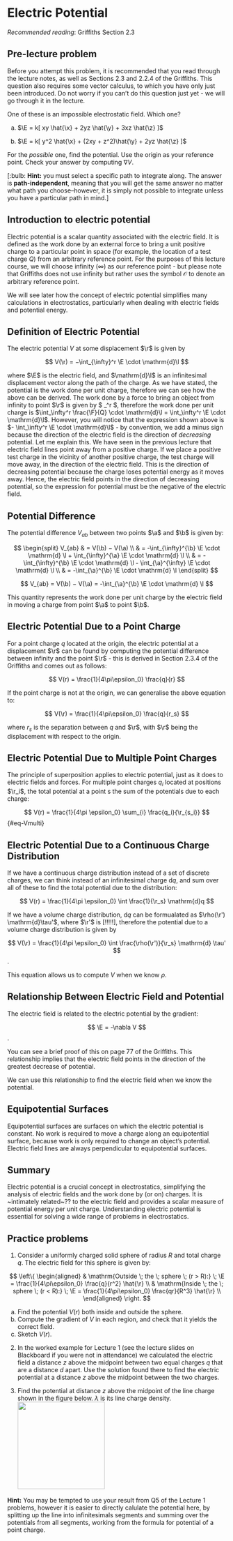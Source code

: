 


<!--
This section needs editing:
Little edits here and there to clarify. 
Diagrams? 
Improvements to continuous dist. stuff
Improve intro and outro.
New/reworked pre-and post-lecture problems. 
-->

# Electric Potential

*Recommended reading*: Griffiths Section 2.3

## Pre-lecture problem

Before you attempt this problem, it is recommended that you read through the lecture notes, as well as Sections 2.3 and 2.2.4 of the Griffiths. This question also requires some vector calculus, to which you have only just been introduced. Do not worry if you can't do this question just yet - we will go through it in the lecture. 

One of these is an impossible electrostatic field. Which one?

(a) $\E = k[ xy \hat{\x} + 2yz \hat{\y} + 3xz \hat{\z} ]$

(b) $\E = k[ y^2 \hat{\x} + (2xy + z^2)\hat{\y} + 2yz \hat{\z} ]$

For the *possible* one, find the potential. Use the origin as your reference point. 
Check your answer by computing $\nabla V$.

[:bulb: **Hint:** you must select a specific path to integrate along. The answer is **path-independent**, meaning that you will get the same answer no matter what path you choose--however, it is simply not possible to integrate unless you have a particular path in mind.]



## Introduction to electric potential

Electric potential is a scalar quantity associated with the electric field. It is defined as the work done by an external force to bring a unit positive charge to a particular point in space (for example, the location of a test charge $Q$) from an arbitrary reference point.
For the purposes of this lecture course, we will choose infinity ($\infty$) as our reference point - but please note that Griffiths does not use infinity but rather uses the symbol $\mathcal{O}$ to denote an arbitrary reference point.  

We will see later how the concept of electric potential simplifies many calculations in electrostatics, particularly when dealing with electric fields and potential energy.

## Definition of Electric Potential

The electric potential $V$ at some displacement $\r$ is given by

$$ V(\r) = −\int_{\infty}^r \E \cdot \mathrm{d}\l $$ 


where $\E$ is the electric field, and $\mathrm{d}\l$  is an infinitesimal displacement vector along the path of the charge. As we have stated, the potential is the work done per unit charge, therefore we can see how the above can be derived. The work done by a force to bring an object from infinity to point $\r$ is given by $ \int_\infty^r \F \cdot \mathrm{d}\l$, therefore the work done per unit charge is $\int_\infty^r \frac{\F}{Q} \cdot \mathrm{d}\l = \int_\infty^r \E \cdot \mathrm{d}\l$. However, you will notice that the expression shown above is $- \int_\infty^r \E \cdot \mathrm{d}\l$ - by convention, we add a minus sign because the direction of the electric field is the direction of *decreasing* potential. Let me explain this. We have seen in the previous lecture that electric field lines point away from a positive charge. If we place a positive test charge in the vicinity of another positive charge, the test charge will move away, in the direction of the electric field. This is the direction of decreasing potential because the charge loses potential energy as it moves away. Hence, the electric field points in the direction of decreasing potential, so the expression for potential must be the negative of the electric field. 

## Potential Difference

The potential difference $V_{ab}$ between two points $\a$ and $\b$ is given by: 

$$
\begin{split} 
V_{ab} & = V(\b) − V(\a) \\
& = -\int_{\infty}^{\b} \E \cdot \mathrm{d} \l + \int_{\infty}^{\a} \E \cdot \mathrm{d} \l \\
& = -\int_{\infty}^{\b} \E \cdot \mathrm{d} \l - \int_{\a}^{\infty} \E \cdot \mathrm{d} \l \\
& = -\int_{\a}^{\b} \E \cdot \mathrm{d} \l 
\end{split}
$$


$$ V_{ab} = V(\b) − V(\a) = -\int_{\a}^{\b} \E \cdot \mathrm{d} \l $$

This quantity represents the work done per unit charge by the electric field in moving a charge from point $\a$ to point $\b$. 

## Electric Potential Due to a Point Charge

For a point charge $q$ located at the origin, the electric potential at a displacement $\r$ can be found by computing the potential difference between infinity and the point $\r$ - this is derived in Section 2.3.4 of the Griffiths and comes out as follows: 

<!--
that is, the work done per unit charge in bringing a test charge from infinity to point $\r$. Try using the expression for $V_{ab}$ above to do this - you can use $\mathrm{d}\r$ as the displacement vector $\mathrm{d}\l$. You should find that the potential due to a point charge is:-->


$$ V(r) = \frac{1}{4\pi\epsilon_0} \frac{q}{r} $$ 

If the point charge is not at the origin, we can generalise the above equation to:

$$ V(\r) = \frac{1}{4\pi\epsilon_0} \frac{q}{r_s} $$ 

where $r_s$ is the separation between $q$ and $\r$, with $\r$ being the displacement with respect to the origin. 

## Electric Potential Due to Multiple Point Charges

The principle of superposition applies to electric potential, just as it does to electric fields and forces. For multiple point charges $q_i$ located at positions $\r_i$, the total potential at a point \r is the sum of the potentials due to each charge: 

$$ V(r) = \frac{1}{4\pi \epsilon_0} \sum_{i} \frac{q_i}{\r_{s_i}} $$ {#eq-Vmulti}

## Electric Potential Due to a Continuous Charge Distribution 

If we have a continuous charge distribution instead of a set of discrete charges, we can think instead of an infinitesimal charge $\mathrm{d}q$, and sum over all of these to find the total potential due to the distribution: 

$$ V(r) = \frac{1}{4\pi \epsilon_0} \int \frac{1}{\r_s} \mathrm{d}q $$

If we have a volume charge distribution, $\mathrm{d}q$ can be formualated as $\rho(\r') \mathrm{d}\tau'$, where $\r'$ is [!!!!!], therefore the potential due to a volume charge distribution is given by   

$$ V(\r) = \frac{1}{4\pi \epsilon_0} \int \frac{\rho(\r')}{\r_s} \mathrm{d} \tau' $$. 

This equation allows us to compute $V$ when we know $\rho$. 

<!--
This bit needs more added, including the volume charge distribution and the definitions of the notation. 
-->

## Relationship Between Electric Field and Potential

The electric field is related to the electric potential by the gradient: 

$$ \E = -\nabla V $$. 

You can see a brief proof of this on page 77 of the Griffiths. This relationship implies that the electric field points in the direction of the greatest decrease of potential.

We can use this relationship to find the electric field when we know the potential. 

## Equipotential Surfaces

Equipotential surfaces are surfaces on which the electric potential is constant. No work is required to move a charge along an equipotential surface, because work is only required to change an object's potential. Electric field lines are always perpendicular to equipotential surfaces.


<!--
ADD COMMENT HERE 
-->

## Summary
Electric potential is a crucial concept in electrostatics, simplifying the analysis of electric fields and the work done by (or on) charges. It is ~intimately related~?? to the electric field and provides a scalar measure of potential energy per unit charge. Understanding electric potential is essential for solving a wide range of problems in electrostatics.

## Practice problems

1) Consider a uniformly charged solid sphere of radius $R$ and total charge $q$. The electric field for this sphere is given by: 

$$
\left\{
    \begin{aligned}
         & \mathrm{Outside \; the \; sphere \; (r > R):} \; \E = \frac{1}{4\pi\epsilon_0} \frac{q}{r^2} \hat{\r}  \\
         & \mathrm{Inside \; the \; sphere \; (r < R):} \; \E = \frac{1}{4\pi\epsilon_0} \frac{qr}{R^3} \hat{\r} \\
    \end{aligned}
\right.
$$

(a) Find the potential $V(r)$ both inside and outside the sphere. 
(b) Compute the gradient of $V$ in each region, and check that it yields the correct field.
(c) Sketch $V(r)$. 

<!--
this problem is an adapted version of Griffiths 3E problem 2.21
-->

2) In the worked example for Lecture 1 (see the lecture slides on Blackboard if you were not in attendance) we calculated the electric field a distance $z$ above the midpoint between two equal charges $q$ that are a distance $d$ apart. Use the solution found there to find the electric potential at a distance $z$ above the midpoint between the two charges. 


<!--
this problem is an adapted version of Griffiths 3E problem 2.25(a)
-->

3) Find the potential at distance $z$ above the midpoint of the line charge shown in the figure below. $\lambda$ is its line charge density. 
![](Figures/L2_prob3){width=200}

**Hint:** You may be tempted to use your result from Q5 of the Lecture 1 problems, however it is easier to directly calulate the potential here, by splitting up the line into infinitesimals segments and summing over the potentials from all segments, working from the formula for potential of a point charge. 

<!--
???  
this problem is an adapted version of Griffiths 3E problem 2.25(b)
-->

